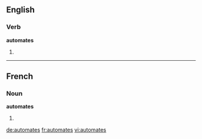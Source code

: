 ==English==

===Verb===
'''automates'''

# {{third-person singular of|automate}}

----

==French==

===Noun===
'''automates''' {{m}}

# {{plural of|automate|lang=fr}}

[[de:automates]]
[[fr:automates]]
[[vi:automates]]